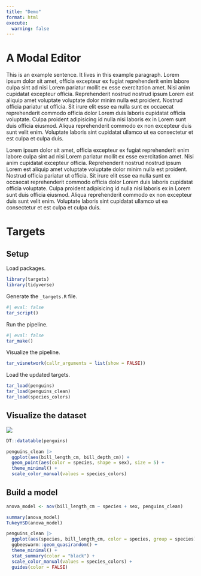 ```yaml
---
title: "Demo"
format: html
execute:
  warning: false
---
```


# A Modal Editor

This is an example sentence. It lives in this example paragraph.
Lorem ipsum dolor sit amet, officia excepteur ex fugiat reprehenderit enim labore culpa sint ad nisi Lorem pariatur mollit ex esse exercitation amet. Nisi anim cupidatat excepteur officia. Reprehenderit nostrud nostrud ipsum Lorem est aliquip amet voluptate voluptate dolor minim nulla est proident. Nostrud officia pariatur ut officia. Sit irure elit esse ea nulla sunt ex occaecat reprehenderit commodo officia dolor Lorem duis laboris cupidatat officia voluptate. Culpa proident adipisicing id nulla nisi laboris ex in Lorem sunt duis officia eiusmod. Aliqua reprehenderit commodo ex non excepteur duis sunt velit enim. Voluptate laboris sint cupidatat ullamco ut ea consectetur et est culpa et culpa duis.

Lorem ipsum dolor sit amet, officia excepteur ex fugiat reprehenderit enim labore culpa sint ad nisi Lorem pariatur mollit ex esse exercitation amet.
 Nisi anim cupidatat excepteur officia.
 Reprehenderit nostrud nostrud ipsum Lorem est aliquip amet voluptate voluptate dolor minim nulla est proident.
 Nostrud officia pariatur ut officia.
 Sit irure elit esse ea nulla sunt ex occaecat reprehenderit commodo officia dolor Lorem duis laboris cupidatat officia voluptate.
 Culpa proident adipisicing id nulla nisi laboris ex in Lorem sunt duis officia eiusmod.
 Aliqua reprehenderit commodo ex non excepteur duis sunt velit enim.
 Voluptate laboris sint cupidatat ullamco ut ea consectetur et est culpa et culpa duis.


# Targets

## Setup

Load packages.

```r
library(targets)
library(tidyverse)
```

Generate the `_targets.R` file.

```r
#| eval: false
tar_script()
```

Run the pipeline.

```r
#| eval: false
tar_make()
```

Visualize the pipeline.

```r
tar_visnetwork(callr_arguments = list(show = FALSE))
```

Load the updated targets.

```r
tar_load(penguins)
tar_load(penguins_clean)
tar_load(species_colors)
```

## Visualize the dataset

![](./img/lter_penguins.png)

```r
DT::datatable(penguins)
```

```r
penguins_clean |>
  ggplot(aes(bill_length_cm, bill_depth_cm)) +
  geom_point(aes(color = species, shape = sex), size = 5) +
  theme_minimal() +
  scale_color_manual(values = species_colors)
```

## Build a model

```r
anova_model <- aov(bill_length_cm ~ species + sex, penguins_clean)
```

```r
summary(anova_model)
TukeyHSD(anova_model)
```

```r
penguins_clean |>
  ggplot(aes(species, bill_length_cm, color = species, group = species)) +
  ggbeeswarm::geom_quasirandom() +
  theme_minimal() +
  stat_summary(color = "black") +
  scale_color_manual(values = species_colors) +
  guides(color = FALSE)
```


